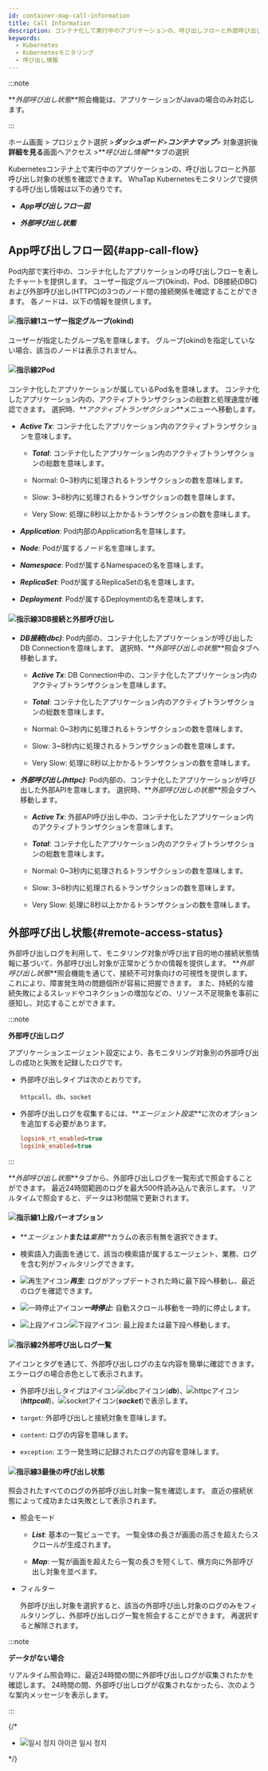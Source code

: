 ```yaml
---
id: container-map-call-information
title: Call Information
description: コンテナ化して実行中のアプリケーションの、呼び出しフローと外部呼び出し対象の状態を確認できます。
keywords:
  - Kubernetes
  - Kubernetesモニタリング
  - 呼び出し情報
---
```


:::note 

**_外部呼び出し状態_**照会機能は、アプリケーションがJavaの場合のみ対応します。

:::

ホーム画面 > プロジェクト選択 >**_ダッシュボード_**>**_コンテナマップ_**> 対象選択後**詳細を見る**画面へアクセス >**_呼び出し情報_**タブの選択

Kubernetesコンテナ上で実行中のアプリケーションの、呼び出しフローと外部呼び出し対象の状態を確認できます。 WhaTap Kubernetesモニタリングで提供する呼び出し情報は以下の通りです。 

- **_App呼び出しフロー図_**

- **_外部呼び出し状態_**

## App呼び出しフロー図{#app-call-flow}

<ImgLang img='k8s-container-map-call-info-app.png' desc='App呼び出しフロー図' />

Pod内部で実行中の、コンテナ化したアプリケーションの呼び出しフローを表したチャートを提供します。 ユーザー指定グループ(Okind)、Pod、DB接続(DBC)および外部呼び出し(HTTPC)の3つのノード間の接続関係を確認することができます。 各ノードは、以下の情報を提供します。 

#### ![指示線1](/img/number-01.png)ユーザー指定グループ(okind)

ユーザーが指定したグループ名を意味します。 グループ(okind)を指定していない場合、該当のノードは表示されません。

#### ![指示線2](/img/number-02.png)Pod

コンテナ化したアプリケーションが属しているPod名を意味します。 コンテナ化したアプリケーション内の、アクティブトランザクションの総数と処理速度が確認できます。 選択時、**_アクティブトランザクション_**メニューへ移動します。

- **_Active Tx_**: コンテナ化したアプリケーション内のアクティブトランザクションを意味します。 

  - **_Total_**: コンテナ化したアプリケーション内のアクティブトランザクションの総数を意味します。

  - <span class='normal'>Normal</span>: 0~3秒内に処理されるトランザクションの数を意味します。

  - <span class='slow'>Slow</span>: 3~8秒内に処理されるトランザクションの数を意味します。

  - <span class='vslow'>Very Slow</span>: 処理に8秒以上かかるトランザクションの数を意味します。

- **_Application_**: Pod内部のApplication名を意味します。 

- **_Node_**: Podが属するノード名を意味します。 

- **_Namespace_**: Podが属するNamespaceの名を意味します。 

- **_ReplicaSet_**: Podが属するReplicaSetの名を意味します。 

- **_Deployment_**: Podが属するDeploymentの名を意味します。  

#### ![指示線3](/img/number-03.png)DB接続と外部呼び出し

- **_DB接続(dbc)_**: Pod内部の、コンテナ化したアプリケーションが呼び出したDB Connectionを意味します。 選択時、**_外部呼び出しの状態_**照会タブへ移動します。

  - **_Active Tx_**: DB Connection中の、コンテナ化したアプリケーション内のアクティブトランザクションを意味します。 

  - **_Total_**: コンテナ化したアプリケーション内のアクティブトランザクションの総数を意味します。

  - <span class='normal'>Normal</span>: 0~3秒内に処理されるトランザクションの数を意味します。

  - <span class='slow'>Slow</span>: 3~8秒内に処理されるトランザクションの数を意味します。

  - <span class='vslow'>Very Slow</span>: 処理に8秒以上かかるトランザクションの数を意味します。

- **_外部呼び出し(httpc)_**: Pod内部の、コンテナ化したアプリケーションが呼び出した外部APIを意味します。 選択時、**_外部呼び出しの状態_**照会タブへ移動します。 

  - **_Active Tx_**: 外部API呼び出し中の、コンテナ化したアプリケーション内のアクティブトランザクションを意味します。 

  - **_Total_**: コンテナ化したアプリケーション内のアクティブトランザクションの総数を意味します。

  - <span class='normal'>Normal</span>: 0~3秒内に処理されるトランザクションの数を意味します。

  - <span class='slow'>Slow</span>: 3~8秒内に処理されるトランザクションの数を意味します。

  - <span class='vslow'>Very Slow</span>: 処理に8秒以上かかるトランザクションの数を意味します。

## 外部呼び出し状態{#remote-access-status}

外部呼び出しログを利用して、モニタリング対象が呼び出す目的地の接続状態情報に基づいて、外部呼び出し対象が正常かどうかの情報を提供します。 **_外部呼び出し状態_**照会機能を通じて、接続不可対象向けの可視性を提供します。 これにより、障害発生時の問題個所が容易に把握できます。 また、持続的な接続失敗によるスレッドやコネクションの増加などの、リソース不足現象を事前に感知し、対応することができます。

:::note

**外部呼び出しログ**

アプリケーションエージェント設定により、各モニタリング対象別の外部呼び出しの成功と失敗を記録したログです。 

- 外部呼び出しタイプは次のとおりです。

  `httpcall`、`db`、`socket` 

- 外部呼び出しログを収集するには、**_エージェント設定_**に次のオプションを追加する必要があります。

  ```ini
  logsink_rt_enabled=true
  logsink_enabled=true
  ```

::: 

<ImgLang img='k8s-container-map-call-info-remote.png' desc='外部呼び出しログ' />

**_外部呼び出し状態_**タブから、外部呼び出しログを一覧形式で照会することができます。 最近24時間範囲のログを最大500件読み込んで表示します。 リアルタイムで照会すると、データは3秒間隔で更新されます。 

#### ![指示線1](/img/number-01.png)上段バーオプション

- **_エージェント_**または**_業務_**カラムの表示有無を選択できます。

- 検索語入力画面を通じて、該当の検索語が属するエージェント、業務、ログを含む列がフィルタリングできます。

- ![再生アイコン](/img/ic-caret-right.svg)**_再生_**: ログがアップデートされた時に最下段へ移動し、最近のログを確認できます。

- ![一時停止アイコン](/img/ico-pause.svg)**_一時停止_**: 自動スクロール移動を一時的に停止します。

- ![上段アイコン](/img/ic-caret-up.svg)![下段アイコン](/img/ic-caret-down.svg): 最上段または最下段へ移動します。

#### ![指示線2](/img/number-02.png)外部呼び出しログ一覧

アイコンとタグを通じて、外部呼び出しログの主な内容を簡単に確認できます。 エラーログの場合<span class='vslow'>赤色</span>として表示されます。

- 外部呼び出しタイプはアイコン![dbcアイコン](/img/ic-db.svg)(**_db_**)、![httpcアイコン](/img/ic-network-filled.svg)(**_httpcall_**)、![socketアイコン](/img/ic-branches.svg)(**_socket_**)で表示します。

- `target`: 外部呼び出しと接続対象を意味します。 

- `content`: ログの内容を意味します。 

- `exception`: エラー発生時に記録されたログの内容を意味します。

#### ![指示線3](/img/number-03.png)最後の呼び出し状態

照会されたすべてのログの外部呼び出し対象一覧を確認します。 直近の接続状態によって<span class='vslow'>成功</span>または<span class='mstop'>失敗</span>として表示されます。 

- 照会モード

  - **_List_**: 基本の一覧ビューです。 一覧全体の長さが画面の高さを超えたらスクロールが生成されます。

  - **_Map_**: 一覧が画面を超えたら一覧の長さを短くして、横方向に外部呼び出し対象を並べます。

- フィルター

  外部呼び出し対象を選択すると、該当の外部呼び出し対象のログのみをフィルタリングし、外部呼び出しログ一覧を照会することができます。 再選択すると解除されます。

:::note

**データがない場合**

リアルタイム照会時に、最近24時間の間に外部呼び出しログが収集されたかを確認します。 24時間の間、外部呼び出しログが収集されなかったら、次のような案内メッセージを表示します。

<ImgLang img='k8s-container-map-call-info-remote-none.png' desc='데이터 미수집' />

:::

{/* 

- ![일시 정지 아이콘](/img/ic-s-pause.svg) 일시 정지

*/}
